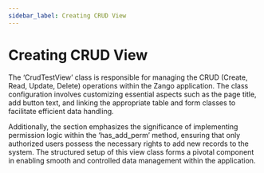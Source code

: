 ```yaml
---
sidebar_label: Creating CRUD View
---
```


# Creating CRUD View

The ‘CrudTestView’ class is responsible for managing the CRUD (Create, Read, Update, Delete) operations within the Zango application. The class configuration involves customizing essential aspects such as the page title, add button text, and linking the appropriate table and form classes to facilitate efficient data handling. 

Additionally, the section emphasizes the significance of implementing permission logic within the ‘has_add_perm’ method, ensuring that only authorized users possess the necessary rights to add new records to the system. The structured setup of this view class forms a pivotal component in enabling smooth and controlled data management within the application.

